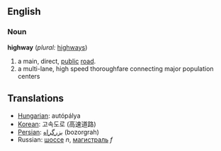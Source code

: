 ==English==

===Noun===
'''highway'''  (''plural:'' [[highways]])
#a main, direct, [[public]] [[road]].
#a multi-lane, high speed thoroughfare connecting major population centers

==Translations==
*[[Hungarian]]: autópálya
*[[Korean]]: 고속도로 (高速道路)
*[[Persian]]: [[بزرگراه]] (bozorgrah)
*Russian: [[шоссе]] ''n'', [[магистраль]] ''f''
